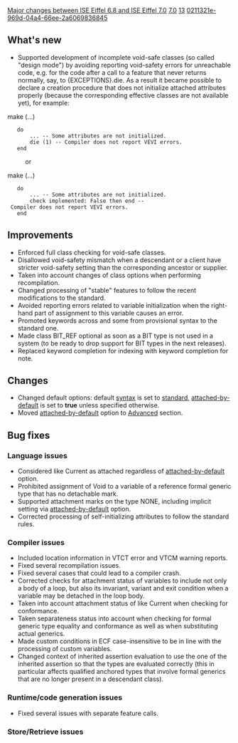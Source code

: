 [[Property:title|Major changes between ISE Eiffel 6.8 and ISE Eiffel 7.0]]
[[Property:link_title|7.0]]
[[Property:weight|13]]
[[Property:uuid|0211321e-969d-04a4-66ee-2a6069836845]]
{{UnderConstruction}}


==What's new==
* Supported development of incomplete void-safe classes (so called "design mode") by avoiding reporting void-safety errors for unreachable code, e.g. for the code after a call to a feature that never returns normally, say, to <e>{EXCEPTIONS}.die</e>. As a result it became possible to declare a creation procedure that does not initialize attached attributes properly (because the corresponding effective classes are not available yet), for example:
<e>
make (...)
	do
		... -- Some attributes are not initialized.
		die (1) -- Compiler does not report VEVI errors.
	end
</e>
:or
<e>
make (...)
	do
		... -- Some attributes are not initialized.
		check implemented: False then end -- Compiler does not report VEVI errors.
	end
</e>

==Improvements==
* Enforced full class checking for void-safe classes.
* Disallowed void-safety mismatch when a descendant or a client have stricter void-safety setting than the corresponding ancestor or supplier.
* Taken into account changes of class options when performing recompilation.
* Changed processing of "stable" features to follow the recent modifications to the standard.
* Avoided reporting errors related to variable initialization when the right-hand part of assignment to this variable causes an error.
* Promoted keywords <e>across</e> and <e>some</e> from provisional syntax to the standard one.
* Made class <e>BIT_REF</e> optional as soon as a <e>BIT</e> type is not used in a system (to be ready to drop support for <e>BIT</e> types in the next releases).
* Replaced keyword completion for <e>indexing</e> with keyword completion for <e>note</e>.

==Changes==
* Changed default options: default [[Setting the syntax variant|syntax]] is set to [[Syntax level variant settings by version|standard]], [[Void-safety: Background, definition, and tools#Types as "attached" or "detachable"|attached-by-default]] is set to '''true''' unless specified otherwise.
* Moved [[Void-safety: Background, definition, and tools#Types as "attached" or "detachable"|attached-by-default]] option to [[Advanced Options|Advanced]] section.

==Bug fixes==

===Language issues===
* Considered <e>like Current</e> as attached regardless of [[Void-safety: Background, definition, and tools#Types as "attached" or "detachable"|attached-by-default]] option. 
* Prohibited assignment of <e>Void</e> to a variable of a reference formal generic type that has no <e>detachable</e> mark.
* Supported attachment marks on the type <e>NONE</e>, including implicit setting via [[Void-safety: Background, definition, and tools#Types as "attached" or "detachable"|attached-by-default]] option.
* Corrected processing of self-initializing attributes to follow the standard rules.

===Compiler issues===
* Included location information in VTCT error and VTCM warning reports.
* Fixed several recompilation issues.
* Fixed several cases that could lead to a compiler crash.
* Corrected checks for attachment status of variables to include not only a body of a loop, but also its invariant, variant and exit condition when a variable may be detached in the loop body.
* Taken into account attachment status of <e>like Current</e> when checking for conformance.
* Taken separateness status into account when checking for formal generic type equality and conformance as well as when substituting actual generics.
* Made custom conditions in ECF case-insensitive to be in line with the processing of custom variables.
* Changed context of inherited assertion evaluation to use the one of the inherited assertion so that the types are evaluated correctly (this in particular affects qualified anchored types that involve formal generics that are no longer present in a descendant class).

===Runtime/code generation issues===
* Fixed several issues with separate feature calls.

===Store/Retrieve issues===


